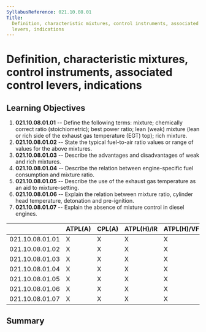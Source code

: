 ```yaml
---
SyllabusReference: 021.10.08.01
Title:
  Definition, characteristic mixtures, control instruments, associated control
  levers, indications
---
```


# Definition, characteristic mixtures, control instruments, associated control levers, indications

## Learning Objectives

1.  **021.10.08.01.01** -- Define the following terms: mixture; chemically
    correct ratio (stoichiometric); best power ratio; lean (weak) mixture (lean
    or rich side of the exhaust gas temperature (EGT) top); rich mixture.
2.  **021.10.08.01.02** -- State the typical fuel-to-air ratio values or range of
    values for the above mixtures.
3.  **021.10.08.01.03** -- Describe the advantages and disadvantages of weak and
    rich mixtures.
4.  **021.10.08.01.04** -- Describe the relation between engine-specific fuel
    consumption and mixture ratio.
5.  **021.10.08.01.05** -- Describe the use of the exhaust gas temperature as an
    aid to mixture-setting.
6.  **021.10.08.01.06** -- Explain the relation between mixture ratio, cylinder
    head temperature, detonation and pre-ignition.
7.  **021.10.08.01.07** -- Explain the absence of mixture control in diesel
    engines.

|                 | ATPL(A) | CPL(A) | ATPL(H)/IR | ATPL(H)/VFR | CPL(H) | IR  | CBIR(A) |
| --------------- | ------- | ------ | ---------- | ----------- | ------ | --- | ------- |
| 021.10.08.01.01 | X       | X      | X          | X           | X      |     |         |
| 021.10.08.01.02 | X       | X      | X          | X           | X      |     |         |
| 021.10.08.01.03 | X       | X      | X          | X           | X      |     |         |
| 021.10.08.01.04 | X       | X      | X          | X           | X      |     |         |
| 021.10.08.01.05 | X       | X      | X          | X           | X      |     |         |
| 021.10.08.01.06 | X       | X      | X          | X           | X      |     |         |
| 021.10.08.01.07 | X       | X      | X          | X           | X      |     |         |

## Summary
